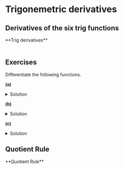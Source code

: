 
# Trigonemetric derivatives
## Derivatives of the six trig functions

<Bleed>
  <div style={{ padding: '4rem 2.5rem', textAlign: 'center', borderRadius: '25px', justifyContent: 'center'}}>
  **Trig derivatives**
  <br/>

  <div style = {{width: '50%', float: 'left', padding: '20px', borderRadius: '20px', border: '1px solid #888'}}>

  <DerivativeSin/>
  <DerivativeCos/>
  <DerivativeTan/>

  </div>

  <div style = {{width: '50%', float: 'left', padding: '20px', borderRadius: '20px', border: '1px solid #888'}}>
  <DerivativeSec/>
  <DerivativeCot/>
  <DerivativeCsc/>
  </div>
  ㅤ
  </div>
</Bleed>

## Exercises
Differentiate the following functions.

**(a)** <ProblemA />

<details> <summary> Solution </summary> <p style = {{border: '1px solid #888', padding: '2rem 2.5rem', textAlign: 'center', color: 'blue', borderRadius: '25px'}}> <SolutionA /> </p> </details>

**(b)** <ProblemB />

<details> <summary> Solution </summary> <p style = {{border: '1px solid #888', padding: '2rem 2.5rem', textAlign: 'center', color: 'blue', borderRadius: '25px'}}> <SolutionB /> </p> </details>


**(c)** <ProblemC />

<details> <summary> Solution </summary> <p style = {{border: '1px solid #888', padding: '2rem 2.5rem', textAlign: 'center', color: 'blue', borderRadius: '25px'}}> <SolutionC /> </p> </details>

## Quotient Rule
<Bleed>
  <div style={{ border: '1px solid #888', padding: '4rem 2.5rem', textAlign: 'center', borderRadius: '25px'}}>
  **Quotient Rule**
  </div>
</Bleed>